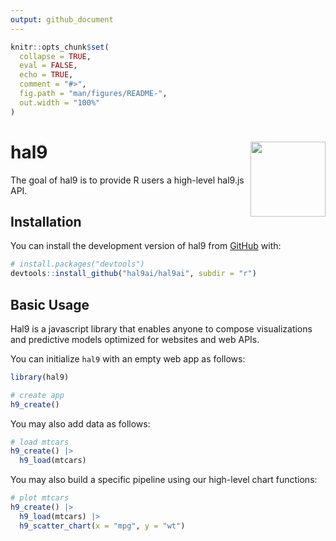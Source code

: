 ```yaml
---
output: github_document
---
```


<!-- README.md is generated from README.Rmd. Please edit that file -->

```r
knitr::opts_chunk$set(
  collapse = TRUE,
  eval = FALSE,
  echo = TRUE,
  comment = "#>",
  fig.path = "man/figures/README-",
  out.width = "100%"
)
```

# hal9 <img src="man/figures/logo.png" align="right" width="120" />

<!-- badges: start -->
<!-- badges: end -->

The goal of hal9 is to provide R users a high-level hal9.js API.

## Installation

You can install the development version of hal9 from [GitHub](https://github.com/) with:

```r
# install.packages("devtools")
devtools::install_github("hal9ai/hal9ai", subdir = "r")
```

## Basic Usage

Hal9 is a javascript library that enables anyone to compose visualizations and predictive models optimized for websites and web APIs.

You can initialize `hal9` with an empty web app as follows:

```r
library(hal9)

# create app
h9_create()
```

You may also add data as follows:

```r
# load mtcars
h9_create() |>
  h9_load(mtcars)
```

You may also build a specific pipeline using our high-level chart functions:

```r
# plot mtcars
h9_create() |>
  h9_load(mtcars) |> 
  h9_scatter_chart(x = "mpg", y = "wt")
```

